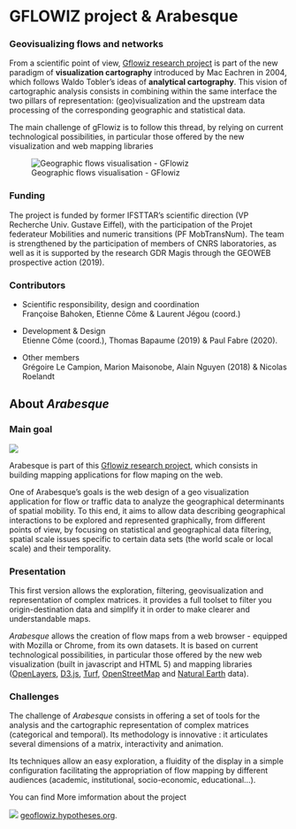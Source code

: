 
# GFLOWIZ project & Arabesque

### Geovisualizing flows and networks

From a scientific point of view, [Gflowiz  research project](https://geoflowiz.hypotheses.org/) is part of the new paradigm of **visualization cartography** introduced by Mac Eachren in 2004, which follows Waldo Tobler's ideas of **analytical cartography**. This vision of cartographic analysis consists in combining within the same interface the two pillars of representation: (geo)visualization and the upstream data processing of the corresponding geographic and statistical data.

The main challenge of gFlowiz is to follow this thread, by relying on current technological possibilities, in particular those offered by the new visualization and web mapping libraries

![Geographic flows visualisation - GFlowiz](images/logo_gflowiz.jpg)

### Funding {-}

The project is funded by former IFSTTAR's scientific direction 
(VP Recherche Univ. Gustave Eiffel), with the participation of the 
Projet federateur Mobilities and numeric transitions (PF MobTransNum). 
The team is strengthened by the participation of members of CNRS laboratories,
as well as it is  supported by the research GDR Magis through the GEOWEB
prospective action (2019).

### Contributors {-}

- Scientific responsibility, design and coordination </br>
 Françoise Bahoken, Etienne Côme & Laurent Jégou (coord.) 
 
- Development & Design </br>
Etienne Côme (coord.), Thomas Bapaume (2019) & Paul Fabre (2020).

- Other members </br>
Grégoire Le Campion, Marion Maisonobe, Alain Nguyen (2018) & Nicolas Roelandt


## About _Arabesque_ {-}

### Main goal

![](/images/logo_arabesque_clair.png)

Arabesque is part of this [Gflowiz  research project](https://geoflowiz.hypotheses.org/), which consists in building mapping applications for flow maping on the web.

One of Arabesque's goals is the web design of a geo visualization application for flow
or traffic data to analyze the geographical determinants of spatial mobility. 
To this end, it aims to allow data describing geographical interactions to be explored and represented graphically, from different points of view, by focusing on statistical and geographical data filtering, spatial scale issues specific to certain data sets 
(the world scale or local scale) and their temporality.


### Presentation

This first version allows the exploration, filtering, geovisualization 
and representation of complex matrices. 
it provides a full toolset to filter you origin-destination data and 
simplify it in order to make clearer and understandable maps.

_Arabesque_ allows the creation of flow maps from a web browser - 
equipped with Mozilla or Chrome, from its own datasets.
It is based on current technological possibilities, in particular 
those offered by the new web visualization (built in javascript and HTML 5) 
and mapping libraries ([OpenLayers](https://openlayers.org/), [D3.js](https://d3js.org/), [Turf](https://turfjs.org/), [OpenStreetMap](https://www.openstreetmap.org) and [Natural Earth](https://www.naturalearthdata.com/) data). 


### Challenges {-}

The challenge of _Arabesque_ consists in offering a set of tools for 
the analysis and the cartographic representation of complex matrices 
(categorical and temporal). Its methodology is innovative : 
it articulates several dimensions of a matrix, interactivity and animation.

Its techniques allow an easy exploration, a fluidity of the display 
in a simple configuration facilitating the appropriation of flow mapping 
by different audiences (academic, institutional, socio-economic, educational...).


You can find More imformation about the project 

![](/images/logo-hypotheses.png)
[geoflowiz.hypotheses.org](https://geoflowiz.hypotheses.org/).

